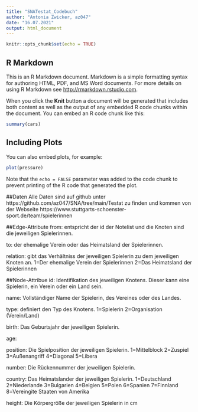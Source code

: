 ```yaml
---
title: "SNATestat_Codebuch"
author: "Antonia Zwicker, az047"
date: "16.07.2021"
output: html_document
---
```


```r
knitr::opts_chunk$set(echo = TRUE)
```

## R Markdown

This is an R Markdown document. Markdown is a simple formatting syntax for authoring HTML, PDF, and MS Word documents. For more details on using R Markdown see <http://rmarkdown.rstudio.com>.

When you click the **Knit** button a document will be generated that includes both content as well as the output of any embedded R code chunks within the document. You can embed an R code chunk like this:

```r
summary(cars)
```

## Including Plots

You can also embed plots, for example:

```r
plot(pressure)
```

Note that the `echo = FALSE` parameter was added to the code chunk to prevent printing of the R code that generated the plot.




##Daten
Alle Daten sind auf github unter https://github.com/az047/SNA/tree/main/Testat  zu finden und kommen von der Webseite https://www.stuttgarts-schoenster-sport.de/team/spielerinnen

##Edge-Attribute
from:
entspricht der id der Notelist und die Knoten sind die jeweiligen Spielerinnen.

to:
der ehemalige Verein oder das Heimatsland der Spielerinnen.

relation:
gibt das Verhältniss der jeweiligen Spielerin zu dem jeweiligen Knoten an.
1=Der ehemalige Verein der Spielerinnen
2=Das Heimatsland der Spielerinnen



##Node-Attribue
id:
Identifikation des jeweiligen Knotens. Dieser kann eine Spielerin, ein Verein oder ein Land sein.

name:
Vollständiger Name der Spielerin, des Vereines oder des Landes.

type:
definiert den Typ des Knotens.
1=Spielerin
2=Organisation (Verein/Land)

birth:
Das Geburtsjahr der jeweiligen Spielerin.

age:


position:
Die Spielposition der jeweiligen Spielerin.
1=Mittelblock
2=Zuspiel
3=Außenangriff
4=Diagonal
5=Libera

number:
Die Rückennummer der jeweiligen Spielerin.

country:
Das Heimatslander der jeweiligen Spielerin.
1=Deutschland
2=Niederlande
3=Bulgarien
4=Belgien
5=Polen
6=Spanien
7=Finnland
8=Vereingite Staaten von Amerika

height:
Die Körpergröße der jeweiligen Spielerin in cm







